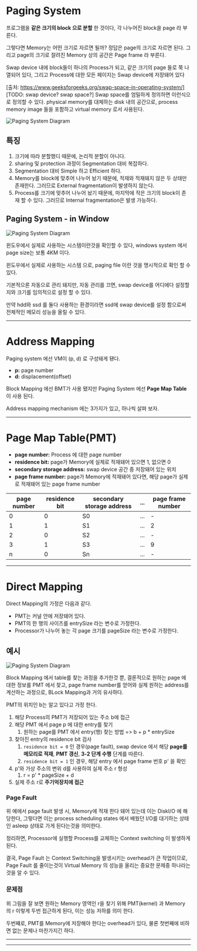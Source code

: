 # Paging System
프로그램을 **같은 크기의 block 으로 분할** 한 것이다, 각 나누어진 block을 page 라 부른다.

그렇다면 Memory는 어떤 크기로 자르면 될까? 정답은 page의 크기로 자르면 된다. 그리고 page의 크기로 잘려진 Memory 상의 공간은 Page frame 라 부른다.

Swap device 내에 block들이 하나의 Process가 되고, 같은 크기의 page 들로 쭉 나열되어 있다, 그리고 Process에 대한 모든 페이지는 Swap device에 저장돼어 있다

[출처: https://www.geeksforgeeks.org/swap-space-in-operating-system/]
[TODO: swap device? swap space?]
Swap space를 엄밀하게 정의하면 이런식으로 정의할 수 있다. physical memory를 대체하는 disk 내의 공간으로, process memory image 들을 포함하고 virtual memory 로서 사용된다.

![Paging System Diagram](./img/paging/paging.png)

## 특징
1. 크기에 따라 분할했디 때문에, 논리적 분할이 아니다.
2. sharing 및 protection 과정이 Segmentation 대비 복잡하다.
3. Segmentation 대비 Simple 하고 Efficient 하다.
4. Memory를 block에 맞추어 나누어 놨기 때문에, 적재와 적재돼지 않은 두 상태만 존재한다. 그러므로 External fragmentation이 발생하지 않는다.
5. Process를 크기에 맞추어 나누어 놨기 때문에, 마지막에 작은 크기의 block이 존재 할 수 있다. 그러므로 Internal fragmentation은 발생 가능하다.

## Paging System - in Window

![Paging System Diagram](./img/paging/paging-in-window.png)

윈도우에서 실제로 사용하는 시스템이란것을 확인할 수 있다, windows system 에서 page size는 보통 4KM 이다.

윈도우에서 실제로 사용하는 시스템 으로, paging file 이란 것을 명시적으로 확인 할 수 있다.

기본적으론 자동으로 관리 돼지만, 자동 관리를 끄면, swap device를 어디에다 설정할지와 크기를 임의적으로 설정 할 수 있다.

만약 hdd와 ssd 를 둘다 사용하는 환경이라면 ssd에 swap device를 설정 함으로써 전체적인 메모리 성능을 올릴 수 있다.

***

# Address Mapping
Paging system 에선 VM이 (p, d) 로 구성돼게 됀다.
* **p:** page number
* **d:** displacement(offset)

Block Mapping 에선 BMT가 사용 됐지만 Paging System 에선 **Page Map Table** 이 사용 된다.

Address mapping mechanism 에는 3가지가 있고, 하나씩 살펴 보자.

***

# Page Map Table(PMT)
* **page number:** Process 에 대한 page number
* **residence bit:** page가 Memory에 실제로 적재돼어 있으면 1, 없으면 0
* **secondary storage address:** swap device 공간 중 저장돼어 있는 위치
* **page frame number:** page가 Memory에 적재돼어 있다면, 해당 page가 실제로 적재돼어 있는 page frame number

| page number | residence bit | secondary storage address | ... | page frame number |
|-------------|---------------|---------------------------|-----|-------------------|
| 0           | 0             | S0                        | ... | -                 |
| 1           | 1             | S1                        | ... | 2                 |
| 2           | 0             | S2                        | ... | -                 |
| 3           | 1             | S3                        | ... | 9                 |
| n           | 0             | Sn                        | ... | -                 |



***

# Direct Mapping
Direct Mapping의 가정은 다음과 같다.
* PMT는 커널 안에 저장돼어 있다.
* PMT의 한 행의 사이즈를 entrySize 라는 변수로 가정한다.
* Processor가 나누어 놓는 각 page 크기를 pageSize 라는 변수로 가정한다.

## 예시

![Paging System Diagram](./img/paging/direct-mapping.png)

Block Mapping 에서 table를 찾는 과정을 추가한것 뿐, 결론적으로 원하는 page 에 대한 정보를 PMT 에서 찾고, page frame number를 얻어와 실제 원하는 address를 계산하는 과정으로, BLock Mapping과 거의 유사하다.

PMT의 위치인 b는 알고 있다고 가정 한다.

1. 해당 Process의 PMT가 저장되어 있는 주소 b에 접근
2. 해당 PMT 에서 page p 에 대한 entry를 찾기
    1. 원하는 page를 PMT 에서 entry(행) 찾는 방법 => b + p * entrySize
3. 찾아진 entry의 residence bit 검사
    1. `residence bit = 0` 인 경우(page fault), swap device 에서 해당 **page를 메모리로 적재**, **PMT 갱신**, **3-2 단계 수행** 단계를 따른다.
    2. `residence bit = 1` 인 경우, 해당 entry 에서 page frame 번호 p' 을 확인
4. p'와 가상 주소의 변위 d를 사용하여 실제 주소 r 형성
    1. r = p' * pageSize + d
5. 실제 주소 r로 **주기억장치에 접근**

### Page Fault
위 예에서 page fault 발생 시, Memory에 적재 한다 돼어 있는데 이는 DiskI/O 에 해당한다, 그렇다면 이는 process scheduling states 에서 배웠던 I/O를 대기하는 상태인 asleep 상태로 가게 된다는것을 의미한다.

정리하면, Processor에 실행할 Process를 교체하는 Context switching 이 발생하게 된다.

결국, Page Fault 는 Context Switching을 발생시키는 overhead가 큰 작업이므로, Page Fault 를 줄이는것이 Virtual Memory 의 성능을 올리는 중요한 문제중 하나라는것을 알 수 있다.

### 문제점
위 그림을 잘 보면 원하는 Memory 영역인 r을 찾기 위해 PMT(kernel) 과 Memory 의 r 이렇게 두번 접근하게 된다, 이는 성능 저하를 의미 한다.

두번쨰로, PMT를 Memory에 저장해야 한다는 overhead가 있다, 물론 첫번째에 비하면 없는 문제나 마찬가지긴 하다.

***

***
